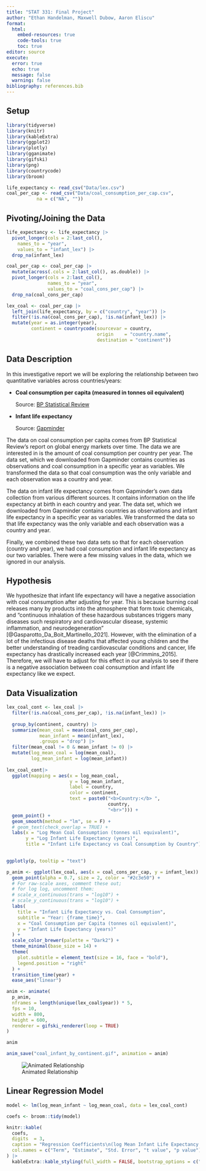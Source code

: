 ---
title: "STAT 331: Final Project"
author: "Ethan Handelman, Maxwell Dubow, Aaron Eliscu"
format: 
  html:
    embed-resources: true
    code-tools: true
    toc: true
editor: source
execute: 
  error: true
  echo: true
  message: false
  warning: false
bibliography: references.bib
---

## Setup

```{r setup}
library(tidyverse)
library(knitr)
library(kableExtra)
library(ggplot2)
library(plotly)
library(gganimate)
library(gifski)
library(png)
library(countrycode)
library(broom)

life_expectancy <- read_csv("Data/lex.csv")
coal_per_cap <- read_csv("Data/coal_consumption_per_cap.csv",
           na = c("NA", ""))

```

## Pivoting/Joining the Data

```{r}
life_expectancy <- life_expectancy |>
  pivot_longer(cols = 2:last_col(),
    names_to = "year",
    values_to = "infant_lex") |>
  drop_na(infant_lex)

coal_per_cap <- coal_per_cap |>
  mutate(across(.cols = 2:last_col(), as.double)) |>
  pivot_longer(cols = 2:last_col(),
               names_to = "year",
               values_to = "coal_cons_per_cap") |>
  drop_na(coal_cons_per_cap)

lex_coal <- coal_per_cap |>
  left_join(life_expectancy, by = c("country", "year")) |>
  filter(!is.na(coal_cons_per_cap), !is.na(infant_lex)) |>
  mutate(year = as.integer(year),
         continent = countrycode(sourcevar = country,
                                 origin    = "country.name",
                                 destination = "continent")) 
```

## Data Description

In this investigative report we will be exploring the relationship between two quantitative variables across countries/years:

-   **Coal consumption per capita (measured in tonnes oil equivalent)**

    Source: [BP Statistical Review](https://www.bp.com/statisticalreview)

-   **Infant life expectancy**

    Source: [Gapminder](https://www.gapminder.org/data/documentation/gd004/)

The data on coal consumption per capita comes from BP Statistical Review's report on global energy markets over time. The data we are interested in is the amount of coal consumption per country per year. The data set, which we downloaded from Gapminder contains countries as observations and coal consumption in a specific year as variables. We transformed the data so that coal consumption was the only variable and each observation was a country and year.

The data on infant life expectancy comes from Gapminder's own data collection from various different sources. It contains information on the life expectancy at birth in each country and year. The data set, which we downloaded from Gapminder contains countries as observations and infant life expectancy in a specific year as variables. We transformed the data so that life expectancy was the only variable and each observation was a country and year.

Finally, we combined these two data sets so that for each observation (country and year), we had coal consumption and infant life expectancy as our two variables. There were a few missing values in the data, which we ignored in our analysis.

## Hypothesis

We hypothesize that infant life expectancy will have a negative association with coal consumption after adjusting for year. This is because burning coal releases many by products into the atmosphere that form toxic chemicals, and "continuous inhalation of these hazardous substances triggers many diseases such respiratory and cardiovascular disease, systemic inflammation, and neurodegeneration"  [@Gasparotto_Da_Boit_Martinello_2021]. However, with the elimination of a lot of the infectious disease deaths that affected young children and the better understanding of treading cardiovascular conditions and cancer, life expectancy has drastically increased each year [@Crimmins_2015]. Therefore, we will have to adjust for this effect in our analysis to see if there is a negative association between coal consumption and infant life expectancy like we expect.

## Data Visualization


```{r}
lex_coal_cont <- lex_coal |>
  filter(!is.na(coal_cons_per_cap), !is.na(infant_lex)) |>
  
  group_by(continent, country) |>
  summarize(mean_coal = mean(coal_cons_per_cap),
            mean_infant = mean(infant_lex),
            .groups = "drop") |>
  filter(mean_coal != 0 & mean_infant != 0) |>
  mutate(log_mean_coal = log(mean_coal),
         log_mean_infant = log(mean_infant))
  
lex_coal_cont|>
  ggplot(mapping = aes(x = log_mean_coal, 
                       y = log_mean_infant, 
                       label = country,
                       color = continent,
                       text = paste0("<b>Country:</b> ", 
                                     country, 
                                     "<br>"))) +
  geom_point() +
  geom_smooth(method = "lm", se = F) +
  # geom_text(check_overlap = TRUE) +
  labs(x = "Log Mean Coal Consumption (tonnes oil equivalent)",
       y = "Log Infant Life Expectancy (years)",
       title = "Infant Life Expectancy vs Coal Consumption by Country") + theme(axis.title = element_text(size = 14),
                                                                                plot.title = element_text(hjust = 0.5))

ggplotly(p, tooltip = "text")

```

```{r}
p_anim <- ggplot(lex_coal, aes(x = coal_cons_per_cap, y = infant_lex)) +
  geom_point(alpha = 0.7, size = 2, color = "#2c3e50") +
  # For raw‐scale axes, comment these out; 
  # for log log, uncomment them:
  # scale_x_continuous(trans = "log10") +
  # scale_y_continuous(trans = "log10") +
  labs(
    title = "Infant Life Expectancy vs. Coal Consumption",
    subtitle = "Year: {frame_time}",
    x = "Coal Consumption per Capita (tonnes oil equivalent)",
    y = "Infant Life Expectancy (years)"
  ) +
  scale_color_brewer(palette = "Dark2") +
  theme_minimal(base_size = 14) +
  theme(
    plot.subtitle = element_text(size = 16, face = "bold"),
    legend.position = "right"
  ) +
  transition_time(year) +
  ease_aes("linear")

anim <- animate(
  p_anim,
  nframes = length(unique(lex_coal$year)) * 5,
  fps = 10,
  width = 800,
  height = 600,
  renderer = gifski_renderer(loop = TRUE)
)

anim

anim_save("coal_infant_by_continent.gif", animation = anim)
```
![Animated Relationship](coal_infant_by_continent.gif)

## Linear Regression Model

```{r}

model <- lm(log_mean_infant ~ log_mean_coal, data = lex_coal_cont)

coefs <- broom::tidy(model)

knitr::kable(
  coefs,
  digits  = 3,
  caption = "Regression Coefficients\n(log Mean Infant Life Expectancy ∼ log Mean Coal Consumption)",
  col.names = c("Term", "Estimate", "Std. Error", "t value", "p value")
) |>
  kableExtra::kable_styling(full_width = FALSE, bootstrap_options = c("striped", "hover"))

```

